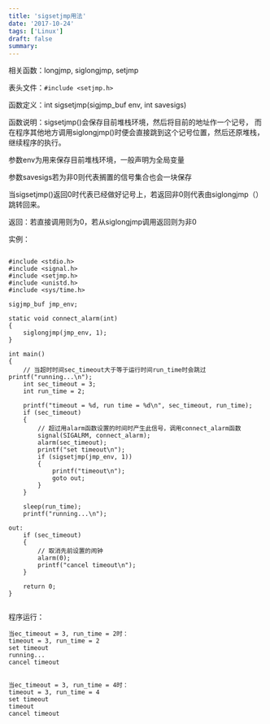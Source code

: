```yaml
---
title: 'sigsetjmp用法'
date: '2017-10-24'
tags: ['Linux']
draft: false
summary: 
---
```


相关函数：longjmp, siglongjmp, setjmp 

表头文件：```#include <setjmp.h> ```

函数定义：int sigsetjmp(sigjmp_buf env, int savesigs) 

函数说明：sigsetjmp()会保存目前堆栈环境，然后将目前的地址作一个记号，
而在程序其他地方调用siglongjmp()时便会直接跳到这个记号位置，然后还原堆栈，继续程序的执行。 

参数env为用来保存目前堆栈环境，一般声明为全局变量 

参数savesigs若为非0则代表搁置的信号集合也会一块保存 

当sigsetjmp()返回0时代表已经做好记号上，若返回非0则代表由siglongjmp（）跳转回来。 

返回：若直接调用则为0，若从siglongjmp调用返回则为非0

实例：
```

#include <stdio.h>
#include <signal.h>
#include <setjmp.h>
#include <unistd.h>
#include <sys/time.h>

sigjmp_buf jmp_env;

static void connect_alarm(int)
{
    siglongjmp(jmp_env, 1);
}

int main()
{
    // 当超时时间sec_timeout大于等于运行时间run_time时会跳过printf("running...\n");
    int sec_timeout = 3;
    int run_time = 2;

    printf("timeout = %d, run time = %d\n", sec_timeout, run_time);
    if (sec_timeout)
    {
        // 超过用alarm函数设置的时间时产生此信号，调用connect_alarm函数
        signal(SIGALRM, connect_alarm);
        alarm(sec_timeout);
        printf("set timeout\n");
        if (sigsetjmp(jmp_env, 1))
        {
            printf("timeout\n");
            goto out;
        }
    }

    sleep(run_time);
    printf("running...\n");

out:
    if (sec_timeout)
    {
        // 取消先前设置的闹钟
        alarm(0);
        printf("cancel timeout\n");
    }

    return 0;
}


```


程序运行：
```
当ec_timeout = 3, run_time = 2时：
timeout = 3, run_time = 2
set timeout
running...
cancel timeout


当ec_timeout = 3, run_time = 4时：
timeout = 3, run_time = 4
set timeout
timeout
cancel timeout
```